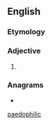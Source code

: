 {{also|paedophilic}}
==English==

===Etymology===
{{suffix|pædophilia|ic|lang=en}}

===Adjective===
{{en-adj}}

# {{lb|en|British spelling}} {{alternative spelling of|pedophilic|lang=en}}

===Anagrams===
* {{anagrams|en|a=acdehiilopp|pedophiliac}}

[[Category:English terms spelled with Æ|paedophilic]]